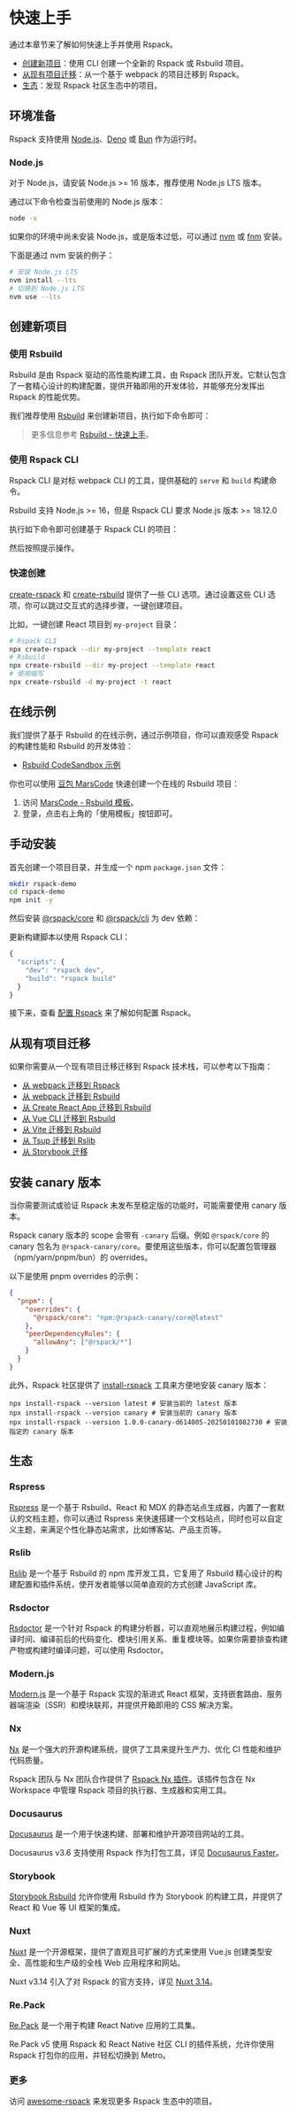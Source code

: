 
# 快速上手

通过本章节来了解如何快速上手并使用 Rspack。

- [创建新项目](#创建新项目)：使用 CLI 创建一个全新的 Rspack 或 Rsbuild 项目。
- [从现有项目迁移](#从现有项目迁移)：从一个基于 webpack 的项目迁移到 Rspack。
- [生态](#生态)：发现 Rspack 社区生态中的项目。

## 环境准备

Rspack 支持使用 [Node.js](https://nodejs.org/)、[Deno](https://deno.com/) 或 [Bun](https://bun.sh/) 作为运行时。

### Node.js

对于 Node.js，请安装 Node.js >= 16 版本，推荐使用 Node.js LTS 版本。

通过以下命令检查当前使用的 Node.js 版本：

```bash
node -v
```

如果你的环境中尚未安装 Node.js，或是版本过低，可以通过 [nvm](https://github.com/nvm-sh/nvm) 或 [fnm](https://github.com/Schniz/fnm) 安装。

下面是通过 nvm 安装的例子：

```bash
# 安装 Node.js LTS
nvm install --lts
# 切换到 Node.js LTS
nvm use --lts
```

## 创建新项目

### 使用 Rsbuild

Rsbuild 是由 Rspack 驱动的高性能构建工具，由 Rspack 团队开发。它默认包含了一套精心设计的构建配置，提供开箱即用的开发体验，并能够充分发挥出 Rspack 的性能优势。

我们推荐使用 [Rsbuild](https://rsbuild.dev/) 来创建新项目，执行如下命令即可：

<PackageManagerTabs command="create rsbuild@latest" />

> 更多信息参考 [Rsbuild - 快速上手](https://rsbuild.dev/zh/guide/start/quick-start)。

### 使用 Rspack CLI

Rspack CLI 是对标 webpack CLI 的工具，提供基础的 `serve` 和 `build` 构建命令。

Rsbuild 支持 Node.js >= 16，但是 Rspack CLI 要求 Node.js 版本 >= 18.12.0

执行如下命令即可创建基于 Rspack CLI 的项目：

<PackageManagerTabs command="create rspack@latest" />

然后按照提示操作。

### 快速创建

[create-rspack](https://www.npmjs.com/package/create-rspack) 和 [create-rsbuild](https://www.npmjs.com/package/create-rsbuild) 提供了一些 CLI 选项。通过设置这些 CLI 选项，你可以跳过交互式的选择步骤，一键创建项目。

比如，一键创建 React 项目到 `my-project` 目录：

```bash
# Rspack CLI
npx create-rspack --dir my-project --template react
# Rsbuild
npx create-rsbuild --dir my-project --template react
# 使用缩写
npx create-rsbuild -d my-project -t react
```

## 在线示例

我们提供了基于 Rsbuild 的在线示例，通过示例项目，你可以直观感受 Rspack 的构建性能和 Rsbuild 的开发体验：

- [Rsbuild CodeSandbox 示例](https://codesandbox.io/p/github/rspack-contrib/rsbuild-codesandbox-example)

你也可以使用 [豆包 MarsCode](https://www.marscode.cn/) 快速创建一个在线的 Rsbuild 项目：

1. 访问 [MarsCode - Rsbuild 模板](https://www.marscode.cn/dashboard/template-detail?id=8e8qr0k282d6wn)。
2. 登录，点击右上角的「使用模板」按钮即可。

## 手动安装

首先创建一个项目目录，并生成一个 npm `package.json` 文件：

```bash
mkdir rspack-demo
cd rspack-demo
npm init -y
```

然后安装 [@rspack/core](https://www.npmjs.com/package/@rspack/core) 和 [@rspack/cli](https://www.npmjs.com/package/@rspack/cli) 为 dev 依赖：

<PackageManagerTabs command="add @rspack/core @rspack/cli -D" />

更新构建脚本以使用 Rspack CLI：

```js title="package.json"
{
  "scripts": {
    "dev": "rspack dev",
    "build": "rspack build"
  }
}
```

接下来，查看 [配置 Rspack](/config/index) 来了解如何配置 Rspack。

## 从现有项目迁移

如果你需要从一个现有项目迁移迁移到 Rspack 技术栈，可以参考以下指南：

- [从 webpack 迁移到 Rspack](/guide/migration/webpack)
- [从 webpack 迁移到 Rsbuild](https://rsbuild.dev/zh/guide/migration/webpack)
- [从 Create React App 迁移到 Rsbuild](https://rsbuild.dev/zh/guide/migration/cra)
- [从 Vue CLI 迁移到 Rsbuild](https://rsbuild.dev/zh/guide/migration/vue-cli)
- [从 Vite 迁移到 Rsbuild](https://rsbuild.dev/zh/guide/migration/vite)
- [从 Tsup 迁移到 Rslib](https://lib.rsbuild.dev/zh/guide/migration/tsup)
- [从 Storybook 迁移](/guide/migration/storybook)

## 安装 canary 版本

当你需要测试或验证 Rspack 未发布至稳定版的功能时，可能需要使用 canary 版本。

Rspack canary 版本的 scope 会带有 `-canary` 后缀。例如 `@rspack/core` 的 canary 包名为 `@rspack-canary/core`。要使用这些版本，你可以配置包管理器（npm/yarn/pnpm/bun）的 overrides。

以下是使用 pnpm overrides 的示例：

```json title="package.json"
{
  "pnpm": {
    "overrides": {
      "@rspack/core": "npm:@rspack-canary/core@latest"
    },
    "peerDependencyRules": {
      "allowAny": ["@rspack/*"]
    }
  }
}
```

此外，Rspack 社区提供了 [install-rspack](https://github.com/rspack-contrib/install-rspack) 工具来方便地安装 canary 版本：

```shell
npx install-rspack --version latest # 安装当前的 latest 版本
npx install-rspack --version canary # 安装当前的 canary 版本
npx install-rspack --version 1.0.0-canary-d614005-20250101082730 # 安装指定的 canary 版本
```

## 生态

### Rspress

[Rspress](https://rspress.dev) 是一个基于 Rsbuild、React 和 MDX 的静态站点生成器，内置了一套默认的文档主题，你可以通过 Rspress 来快速搭建一个文档站点，同时也可以自定义主题，来满足个性化静态站需求，比如博客站、产品主页等。

### Rslib

[Rslib](https://github.com/web-infra-dev/rslib) 是一个基于 Rsbuild 的 npm 库开发工具，它复用了 Rsbuild 精心设计的构建配置和插件系统，使开发者能够以简单直观的方式创建 JavaScript 库。

### Rsdoctor

[Rsdoctor](https://rsdoctor.dev/) 是一个针对 Rspack 的构建分析器，可以直观地展示构建过程，例如编译时间、编译前后的代码变化、模块引用关系、重复模块等。如果你需要排查构建产物或构建时编译问题，可以使用 Rsdoctor。

### Modern.js

[Modern.js](https://modernjs.dev/) 是一个基于 Rspack 实现的渐进式 React 框架，支持嵌套路由、服务器端渲染（SSR）和模块联邦，并提供开箱即用的 CSS 解决方案。

### Nx

[Nx](https://nx.dev/) 是一个强大的开源构建系统，提供了工具来提升生产力、优化 CI 性能和维护代码质量。

Rspack 团队与 Nx 团队合作提供了 [Rspack Nx 插件](https://nx.dev/nx-api/rspack)。该插件包含在 Nx Workspace 中管理 Rspack 项目的执行器、生成器和实用工具。

### Docusaurus

[Docusaurus](https://docusaurus.io/) 是一个用于快速构建、部署和维护开源项目网站的工具。

Docusaurus v3.6 支持使用 Rspack 作为打包工具，详见 [Docusaurus Faster](https://docusaurus.io/blog/releases/3.6#docusaurus-faster)。

### Storybook

[Storybook Rsbuild](https://storybook.rsbuild.dev/) 允许你使用 Rsbuild 作为 Storybook 的构建工具，并提供了 React 和 Vue 等 UI 框架的集成。

### Nuxt

[Nuxt](https://nuxt.com/) 是一个开源框架，提供了直观且可扩展的方式来使用 Vue.js 创建类型安全、高性能和生产级的全栈 Web 应用程序和网站。

Nuxt v3.14 引入了对 Rspack 的官方支持，详见 [Nuxt 3.14](https://nuxt.com/blog/v3-14)。

### Re.Pack

[Re.Pack](https://github.com/callstack/repack) 是一个用于构建 React Native 应用的工具集。

Re.Pack v5 使用 Rspack 和 React Native 社区 CLI 的插件系统，允许你使用 Rspack 打包你的应用，并轻松切换到 Metro。

### 更多

访问 [awesome-rspack](https://github.com/web-infra-dev/awesome-rspack) 来发现更多 Rspack 生态中的项目。
